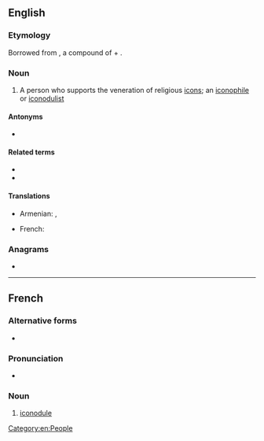 ==English==
{{wikipedia}}

===Etymology===
Borrowed from {{bor|en|grc|εἰκονόδουλος}}, a compound of {{m|grc|εἰκών||likeness, image, portrait}} + {{m|grc|δοῦλος||slave}}.

===Noun===
{{en-noun}}

# A person who supports the veneration of religious [[icon]]s; an [[iconophile]] or [[iconodulist]]

====Antonyms====
* {{l|en|iconoclast}}

====Related terms====
* {{l|en|iconodulism}}
* {{l|en|iconodulist}}

====Translations====
{{trans-top|person who supports the veneration of religious icons}}
* Armenian: {{t+|hy|պատկերապաշտ}}, {{t|hy|պատկերահարգ}}
{{trans-mid}}
* French: {{t+|fr|iconodule|m}}
{{trans-bottom}}

===Anagrams===
* {{anagrams|en|a=cdeilnoou|leuconoid}}

[[Category:en:People]]

----

==French==

===Alternative forms===
* {{alter|fr|iconodoule}}

===Pronunciation===
* {{fr-IPA}}

===Noun===
{{fr-noun|m}}

# [[#English|iconodule]]
#: {{ant|fr|iconoclaste}}